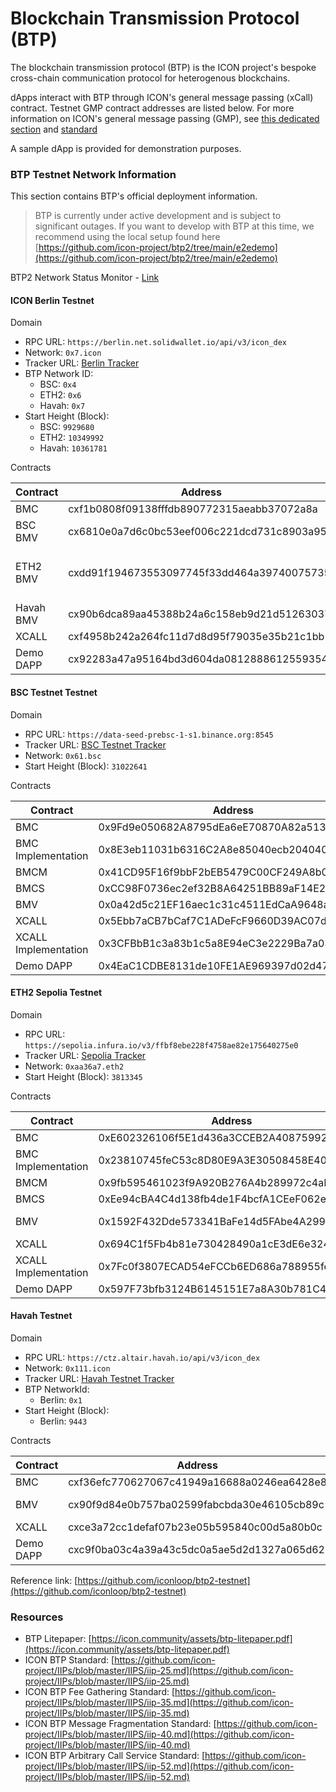 # Blockchain Transmission Protocol (BTP)

The blockchain transmission protocol (BTP) is the ICON project's bespoke cross-chain communication protocol for heterogenous blockchains.

dApps interact with BTP through ICON's general message passing (xCall) contract. Testnet GMP contract addresses are listed below. For more information on ICON's general message passing (GMP), see [this dedicated section](/cross-chain-communication/general-message-passing-xcall) and [standard](https://github.com/icon-project/IIPs/blob/master/IIPS/iip-52.md)

A sample dApp is provided for demonstration purposes.

### BTP Testnet Network Information

This section contains BTP's official deployment information.

> BTP is currently under active development and is subject to significant outages. If you want to develop with BTP at this time, we recommend using the local setup found here [https://github.com/icon-project/btp2/tree/main/e2edemo](https://github.com/icon-project/btp2/tree/main/e2edemo)

BTP2 Network Status Monitor - [Link](https://server02.espanicon.team/)

#### ICON Berlin Testnet

Domain

* RPC URL: `https://berlin.net.solidwallet.io/api/v3/icon_dex`
* Network: `0x7.icon`
* Tracker URL: [Berlin Tracker](https://berlin.tracker.solidwallet.io/)
* BTP Network ID:
  * BSC: `0x4`
  * ETH2: `0x6`
  * Havah: `0x7`
* Start Height (Block):
  * BSC: `9929680`
  * ETH2: `10349992`
  * Havah: `10361781`

Contracts

| Contract  | Address                                    | Note                            |
| --------- | ------------------------------------------ | ------------------------------- |
| BMC       | cxf1b0808f09138fffdb890772315aeabb37072a8a |                                 |
| BSC BMV   | cx6810e0a7d6c0bc53eef006c221dcd731c8903a95 | Bride Mode                      |
| ETH2 BMV  | cxdd91f194673553097745f33dd464a39740075735 | Trustless Mode Supports Capella |
| Havah BMV | cx90b6dca89aa45388b24a6c158eb9d21d51263037 | Trustless Mode                  |
| XCALL     | cxf4958b242a264fc11d7d8d95f79035e35b21c1bb |                                 |
| Demo DAPP | cx92283a47a95164bd3d604da08128886125593545 |                                 |

#### BSC Testnet Testnet

Domain

* RPC URL: `https://data-seed-prebsc-1-s1.binance.org:8545`
* Tracker URL: [BSC Testnet Tracker](https://testnet.bscscan.com/)
* Network: `0x61.bsc`
* Start Height (Block): `31022641`

Contracts

| Contract             | Address                                    | Note      |
| -------------------- | ------------------------------------------ | --------- |
| BMC                  | 0x9Fd9e050682A8795dEa6eE70870A82a513d390Ac |           |
| BMC Implementation   | 0x8E3eb11031b6316C2A8e85040ecb204040Dc2A69 |           |
| BMCM                 | 0x41CD95F16f9bbF2bEB5479C00CF249A8b0A076bF |           |
| BMCS                 | 0xCC98F0736ec2ef32B8A64251BB89aF14E27043b6 |           |
| BMV                  | 0x0a42d5c21EF16aec1c31c4511EdCaA9648a9538C | Trustless |
| XCALL                | 0x5Ebb7aCB7bCaf7C1ADeFcF9660D39AC07d432904 |           |
| XCALL Implementation | 0x3CFBbB1c3a83b1c5a8E94eC3e2229Ba7a03f3EAd |           |
| Demo DAPP            | 0x4EaC1CDBE8131de10FE1AE969397d02d47D21082 |           |

#### ETH2 Sepolia Testnet

Domain

* RPC URL: `https://sepolia.infura.io/v3/ffbf8ebe228f4758ae82e175640275e0`
* Tracker URL: [Sepolia Tracker](https://sepolia.etherscan.io/)
* Network: `0xaa36a7.eth2`
* Start Height (Block): `3813345`

Contracts

| Contract             | Address                                    | Note           |
| -------------------- | ------------------------------------------ | -------------- |
| BMC                  | 0xE602326106f5E1d436a3CCEB2A408759925f81ff |                |
| BMC Implementation   | 0x23810745feC53c8D80E9A3E30508458E408d3EB7 |                |
| BMCM                 | 0x9fb595461023f9A920B276A4b289972c4aFF114F |                |
| BMCS                 | 0xEe94cBA4C4d138fb4de1F4bcfA1CEeF062eE8251 |                |
| BMV                  | 0x1592F432Dde573341BaFe14d5FAbe4A299b2E721 | Trustless Mode |
| XCALL                | 0x694C1f5Fb4b81e730428490a1cE3dE6e32428637 |                |
| XCALL Implementation | 0x7Fc0f3807ECAD54eFCCb6ED686a788955fe0958f |                |
| Demo DAPP            | 0x597F73bfb3124B6145151E7a8A30b781C41FF2B0 |                |

#### Havah Testnet

Domain

* RPC URL: `https://ctz.altair.havah.io/api/v3/icon_dex`
* Network: `0x111.icon`
* Tracker URL: [Havah Testnet Tracker](https://scan.altair.havah.io/)
* BTP NetworkId:
  * Berlin: `0x1`
* Start Height (Block):
  * Berlin: `9443`

Contracts

| Contract  | Address                                    | Note           |
| --------- | ------------------------------------------ | -------------- |
| BMC       | cxf36efc770627067c41949a16688a0246ea6428e8 |                |
| BMV       | cx90f9d84e0b757ba02599fabcbda30e46105cb89c | Trustless Mode |
| XCALL     | cxce3a72cc1defaf07b23e05b595840c00d5a80b0c |                |
| Demo DAPP | cxc9f0ba03c4a39a43c5dc0a5ae5d2d1327a065d62 |                |

Reference link: [https://github.com/iconloop/btp2-testnet](https://github.com/iconloop/btp2-testnet)

### Resources

* BTP Litepaper: [https://icon.community/assets/btp-litepaper.pdf](https://icon.community/assets/btp-litepaper.pdf)
* ICON BTP Standard: [https://github.com/icon-project/IIPs/blob/master/IIPS/iip-25.md](https://github.com/icon-project/IIPs/blob/master/IIPS/iip-25.md)
* ICON BTP Fee Gathering Standard: [https://github.com/icon-project/IIPs/blob/master/IIPS/iip-35.md](https://github.com/icon-project/IIPs/blob/master/IIPS/iip-35.md)
* ICON BTP Message Fragmentation Standard: [https://github.com/icon-project/IIPs/blob/master/IIPS/iip-40.md](https://github.com/icon-project/IIPs/blob/master/IIPS/iip-40.md)
* ICON BTP Arbitrary Call Service Standard: [https://github.com/icon-project/IIPs/blob/master/IIPS/iip-52.md](https://github.com/icon-project/IIPs/blob/master/IIPS/iip-52.md)

